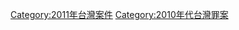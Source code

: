 {{Portal|台灣}}
{{Year by category
|m=2
|c=0
|d=1
|y=1
|cat=台灣罪案
|sortkey=Taiwan
|parent=21世纪各年台湾罪案
|subcat=2011年各國罪案
}}
[[Category:2011年台灣案件|Category:2011年台灣案件]]
[[Category:2010年代台灣罪案|Category:2010年代台灣罪案]]